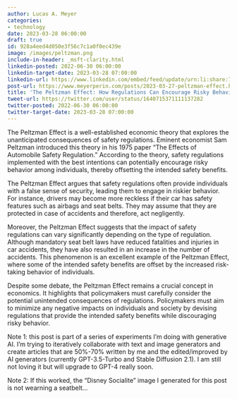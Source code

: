 ```yaml
---
author: Lucas A. Meyer
categories:
- technology
date: 2023-03-28 06:00:00
draft: true
id: 928a4eed4d050e3f56c7c1a0f0ec439e
image: /images/peltzman.png
include-in-header: _msft-clarity.html
linkedin-posted: 2022-06-30 06:00:00
linkedin-target-date: 2023-03-28 07:00:00
linkedin-url: https://www.linkedin.com/embed/feed/update/urn:li:share:7046481072729042945
post-url: https://www.meyerperin.com/posts/2023-03-27-peltzman-effect.html
title: 'The Peltzman Effect: How Regulations Can Encourage Risky Behavior'
tweet-url: https://twitter.com/user/status/1640715371111137282
twitter-posted: 2022-06-30 06:00:00
twitter-target-date: 2023-03-28 07:00:00
---
```


The Peltzman Effect is a well-established economic theory that explores the unanticipated consequences of safety regulations. Eminent economist Sam Peltzman introduced this theory in his 1975 paper "The Effects of Automobile Safety Regulation." According to the theory, safety regulations implemented with the best intentions can potentially encourage risky behavior among individuals, thereby offsetting the intended safety benefits.

The Peltzman Effect argues that safety regulations often provide individuals with a false sense of security, leading them to engage in riskier behavior. For instance, drivers may become more reckless if their car has safety features such as airbags and seat belts. They may assume that they are protected in case of accidents and therefore, act negligently. 

Moreover, the Peltzman Effect suggests that the impact of safety regulations can vary significantly depending on the type of regulation. Although mandatory seat belt laws have reduced fatalities and injuries in car accidents, they have also resulted in an increase in the number of accidents. This phenomenon is an excellent example of the Peltzman Effect, where some of the intended safety benefits are offset by the increased risk-taking behavior of individuals.

Despite some debate, the Peltzman Effect remains a crucial concept in economics. It highlights that policymakers must carefully consider the potential unintended consequences of regulations. Policymakers must aim to minimize any negative impacts on individuals and society by devising regulations that provide the intended safety benefits while discouraging risky behavior.

Note 1: this post is part of a series of experiments I'm doing with generative AI. I'm trying to iteratively collaborate with text and image generators and create articles that are 50%-70% written by me and the edited/improved by AI generators (currently GPT-3.5-Turbo and Stable Diffusion 2.1). I am still not loving it but will upgrade to GPT-4 really soon.

Note 2: If this worked, the "Disney Socialite" image I generated for this post is not wearning a seatbelt...